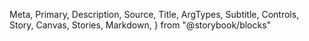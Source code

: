   Meta,
  Primary,
  Description,
  Source,
  Title,
  ArgTypes,
  Subtitle,
  Controls,
  Story,
  Canvas,
  Stories,
  Markdown,
} from "@storybook/blocks"

<Meta of={LinearGauge} />
<Title />
<Description of={LinearGauge} />

```tsx
import { LinearGauge } from "@einride/ui"
```

## Basic

<Description of={LinearGauge.Basic} />
<Canvas of={LinearGauge.Basic} />
<Controls of={LinearGauge.Basic} />

## Custom range

<Description of={LinearGauge.CustomRange} />
<Canvas of={LinearGauge.CustomRange} />
<Controls of={LinearGauge.CustomRange} include={["min", "max", "value"]} />

## Gauge color

<Description of={LinearGauge.CustomColor} />
<Canvas of={LinearGauge.CustomColor} />
<Controls of={LinearGauge.CustomColor} include="color" />

## Accessibility

Adding a descriptive `aria-label` is required to convey what the gauge is displaynig.
